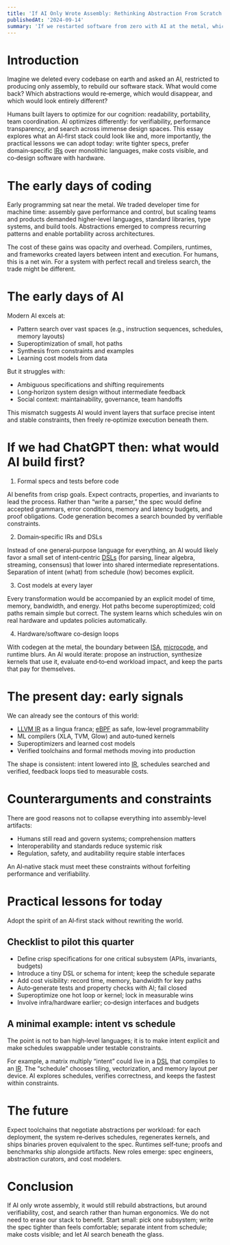 ```yaml
---
title: 'If AI Only Wrote Assembly: Rethinking Abstraction From Scratch'
publishedAt: '2024-09-14'
summary: 'If we restarted software from zero with AI at the metal, which abstractions would survive, and what should we change today?'
---
```


# Introduction

Imagine we deleted every codebase on earth and asked an AI, restricted to producing only assembly, to rebuild our software stack. What would come back? Which abstractions would re‑emerge, which would disappear, and which would look entirely different?

Humans built layers to optimize for our cognition: readability, portability, team coordination. AI optimizes differently: for verifiability, performance transparency, and search across immense design spaces. This essay explores what an AI‑first stack could look like and, more importantly, the practical lessons we can adopt today: write tighter specs, prefer domain‑specific <a href="https://en.wikipedia.org/wiki/Intermediate_representation" title="Intermediate Representation: a lower-level, compiler-friendly form that code is translated into before machine code" target="_blank" rel="noopener noreferrer">IRs</a> over monolithic languages, make costs visible, and co‑design software with hardware.

# The early days of coding

Early programming sat near the metal. We traded developer time for machine time: assembly gave performance and control, but scaling teams and products demanded higher‑level languages, standard libraries, type systems, and build tools. Abstractions emerged to compress recurring patterns and enable portability across architectures.

The cost of these gains was opacity and overhead. Compilers, runtimes, and frameworks created layers between intent and execution. For humans, this is a net win. For a system with perfect recall and tireless search, the trade might be different.

# The early days of AI

Modern AI excels at:

- Pattern search over vast spaces (e.g., instruction sequences, schedules, memory layouts)
- Superoptimization of small, hot paths
- Synthesis from constraints and examples
- Learning cost models from data

But it struggles with:

- Ambiguous specifications and shifting requirements
- Long‑horizon system design without intermediate feedback
- Social context: maintainability, governance, team handoffs

This mismatch suggests AI would invent layers that surface precise intent and stable constraints, then freely re‑optimize execution beneath them.

# If we had ChatGPT then: what would AI build first?

1) Formal specs and tests before code

AI benefits from crisp goals. Expect contracts, properties, and invariants to lead the process. Rather than “write a parser,” the spec would define accepted grammars, error conditions, memory and latency budgets, and proof obligations. Code generation becomes a search bounded by verifiable constraints.

2) Domain‑specific IRs and DSLs

Instead of one general‑purpose language for everything, an AI would likely favor a small set of intent‑centric <a href="https://en.wikipedia.org/wiki/Domain-specific_language" title="Domain-Specific Language: a small language tailored to a problem domain" target="_blank" rel="noopener noreferrer">DSLs</a> (for parsing, linear algebra, streaming, consensus) that lower into shared intermediate representations. Separation of intent (what) from schedule (how) becomes explicit.

3) Cost models at every layer

Every transformation would be accompanied by an explicit model of time, memory, bandwidth, and energy. Hot paths become superoptimized; cold paths remain simple but correct. The system learns which schedules win on real hardware and updates policies automatically.

4) Hardware/software co‑design loops

With codegen at the metal, the boundary between <a href="https://en.wikipedia.org/wiki/Instruction_set_architecture" title="Instruction Set Architecture: the set of machine instructions a processor can execute" target="_blank" rel="noopener noreferrer">ISA</a>, <a href="https://en.wikipedia.org/wiki/Microcode" title="Microcode: low-level control layer implementing higher-level machine instructions inside the CPU" target="_blank" rel="noopener noreferrer">microcode</a>, and runtime blurs. An AI would iterate: propose an instruction, synthesize kernels that use it, evaluate end‑to‑end workload impact, and keep the parts that pay for themselves.

# The present day: early signals

We can already see the contours of this world:

- <a href="https://en.wikipedia.org/wiki/LLVM" title="LLVM Intermediate Representation: a language-agnostic, typed, low-level code form used by the LLVM compiler framework" target="_blank" rel="noopener noreferrer">LLVM IR</a> as a lingua franca; <a href="https://en.wikipedia.org/wiki/EBPF" title="extended Berkeley Packet Filter: a safe, in-kernel programmable VM for networking/observability" target="_blank" rel="noopener noreferrer">eBPF</a> as safe, low‑level programmability
- ML compilers (XLA, TVM, Glow) and auto‑tuned kernels
- Superoptimizers and learned cost models
- Verified toolchains and formal methods moving into production

The shape is consistent: intent lowered into <a href="https://en.wikipedia.org/wiki/Intermediate_representation" title="Intermediate Representation: a lower-level, compiler-friendly form that code is translated into before machine code" target="_blank" rel="noopener noreferrer">IR</a>, schedules searched and verified, feedback loops tied to measurable costs.

# Counterarguments and constraints

There are good reasons not to collapse everything into assembly-level artifacts:

- Humans still read and govern systems; comprehension matters
- Interoperability and standards reduce systemic risk
- Regulation, safety, and auditability require stable interfaces

An AI‑native stack must meet these constraints without forfeiting performance and verifiability.

# Practical lessons for today

Adopt the spirit of an AI‑first stack without rewriting the world.

## Checklist to pilot this quarter

- Define crisp specifications for one critical subsystem (APIs, invariants, budgets)
- Introduce a tiny DSL or schema for intent; keep the schedule separate
- Add cost visibility: record time, memory, bandwidth for key paths
- Auto‑generate tests and property checks with AI; fail closed
- Superoptimize one hot loop or kernel; lock in measurable wins
- Involve infra/hardware earlier; co‑design interfaces and budgets

## A minimal example: intent vs schedule

The point is not to ban high‑level languages; it is to make intent explicit and make schedules swappable under testable constraints.

For example, a matrix multiply “intent” could live in a <a href="https://en.wikipedia.org/wiki/Domain-specific_language" title="Domain-Specific Language: a small language tailored to a problem domain" target="_blank" rel="noopener noreferrer">DSL</a> that compiles to an <a href="https://en.wikipedia.org/wiki/Intermediate_representation" title="Intermediate Representation: a lower-level, compiler-friendly form that code is translated into before machine code" target="_blank" rel="noopener noreferrer">IR</a>. The “schedule” chooses tiling, vectorization, and memory layout per device. AI explores schedules, verifies correctness, and keeps the fastest within constraints.

# The future

Expect toolchains that negotiate abstractions per workload: for each deployment, the system re‑derives schedules, regenerates kernels, and ships binaries proven equivalent to the spec. Runtimes self‑tune; proofs and benchmarks ship alongside artifacts. New roles emerge: spec engineers, abstraction curators, and cost modelers.

# Conclusion

If AI only wrote assembly, it would still rebuild abstractions, but around verifiability, cost, and search rather than human ergonomics. We do not need to erase our stack to benefit. Start small: pick one subsystem; write the spec tighter than feels comfortable; separate intent from schedule; make costs visible; and let AI search beneath the glass.